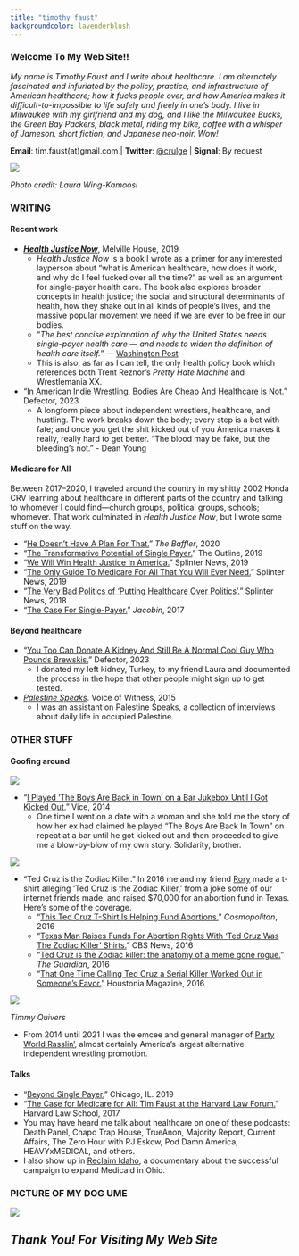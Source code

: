 ```yaml
---
title: "timothy faust"
backgroundcolor: lavenderblush
---
```


### Welcome To My Web Site!!

*My name is Timothy Faust and I write about healthcare. I am alternately fascinated and infuriated by the policy, practice, and infrastructure of American healthcare; how it fucks people over, and how America makes it difficult-to-impossible to life safely and freely in one's body. I live in Milwaukee with my girlfriend and my dog, and I like the Milwaukee Bucks, the Green Bay Packers, black metal, riding my bike, coffee with a whisper of Jameson, short fiction, and Japanese neo-noir. Wow!*

**Email**: tim.faust(at)gmail.com | **Twitter**: [@crulge](https://www.twitter.com/crulge) | **Signal**: By request

![](old_headshot_crop.jpg){fig-alt="old_headshot"}


::: {.caption}
*Photo credit: Laura Wing-Kamoosi*
:::

### WRITING
#### Recent work

* ***[Health Justice Now](https://www.healthjusticenow.com/)***, Melville House, 2019 
	+ *Health Justice Now* is a book I wrote as a primer for any interested layperson about "what is American healthcare, how does it work, and why do I feel fucked over all the time?" as well as an argument for single-payer health care. The book also explores broader concepts in health justice; the social and structural determinants of health, how they shake out in all kinds of people's lives, and the massive popular movement we need if we are ever to be free in our bodies. 
	+ "*The best concise explanation of why the United States needs single-payer health care — and needs to widen the definition of health care itself.*" — [Washington Post](https://www.washingtonpost.com/opinions/2019/08/14/why-we-need-single-payer-health-care-health-justice/)
	+ This is also, as far as I can tell, the only health policy book which references both Trent Reznor's *Pretty Hate Machine* and Wrestlemania XX.

* “[In American Indie Wrestling, Bodies Are Cheap And Healthcare is Not.](https://defector.com/in-american-indie-wrestling-bodies-are-cheap-and-healthcare-is-not)” Defector, 2023
	+ A longform piece about independent wrestlers, healthcare, and hustling. The work breaks down the body; every step is a bet with fate; and once you get the shit kicked out of you America makes it really, really hard to get better. “The blood may be fake, but the bleeding’s not.” - Dean Young

#### Medicare for All
Between 2017--2020, I traveled around the country in my shitty 2002 Honda CRV learning about healthcare in different parts of the country and talking to whomever I could find---church groups, political groups, schools; whomever. That work culminated in *Health Justice Now*, but I wrote some stuff on the way.

* “[He Doesn’t Have A Plan For That.](https://thebaffler.com/latest/he-doesnt-have-a-plan-for-that-faust)” *The Baffler*, 2020
* “[The Transformative Potential of Single Payer.](https://theoutline.com/post/7735/health-justice-now-excerpt-single-payer)” The Outline, 2019
* “[We Will Win Health Justice In America.](https://splinternews.com/we-will-win-health-justice-in-america-1837003733)” Splinter News, 2019
* “[The Only Guide To Medicare For All That You Will Ever Need.](https://splinternews.com/the-only-guide-to-medicare-for-all-that-you-will-ever-n-1832594853)” Splinter News, 2019
* “[The Very Bad Politics of 'Putting Healthcare Over Politics'.](https://splinternews.com/the-very-bad-politics-of-putting-healthcare-over-politi-1822806820)” Splinter News, 2018
* "[The Case For Single-Payer.](https://jacobin.com/2017/10/single-payer-medicare-for-all-bernie-sanders)" *Jacobin*, 2017


#### Beyond healthcare
* “[You Too Can Donate A Kidney And Still Be A Normal Cool Guy Who Pounds Brewskis.](https://defector.com/you-too-can-donate-a-kidney-and-still-be-a-normal-cool-guy-who-pounds-brewskis)” Defector, 2023
	+ I donated my left kidney, Turkey, to my friend Laura and documented the process in the hope that other people might sign up to get tested.
* [*Palestine Speaks*](https://voiceofwitness.org/oral-history-book-series/palestine-speaks-voices-from-the-west-bank-and-gaza/). Voice of Witness, 2015
	+ I was an assistant on Palestine Speaks, a collection of interviews about daily life in occupied Palestine.

### OTHER STUFF
#### Goofing around
[![](sottovoicetheboysareback.jpg){fig-alt="boys"}](https://www.vice.com/en/article/dpwa7w/i-played-the-boys-are-back-in-town-on-a-bar-jukebox-until-i-got-kicked-out-832)

* “[I Played 'The Boys Are Back in Town' on a Bar Jukebox Until I Got Kicked Out.](https://www.vice.com/en/article/dpwa7w/i-played-the-boys-are-back-in-town-on-a-bar-jukebox-until-i-got-kicked-out-832)” Vice, 2014
	+ One time I went on a date with a woman and she told me the story of how her ex had claimed he played “The Boys Are Back In Town” on repeat at a bar until he got kicked out and then proceeded to give me a blow-by-blow of my own story. Solidarity, brother.

![](tedcruz.webp){fig-alt="tedcruz"}


* “Ted Cruz is the Zodiac Killer.” In 2016 me and my friend [Rory](https://www.twitter.com/BoneJail) made a t-shirt alleging ‘Ted Cruz is the Zodiac Killer,’ from a joke some of our internet friends made, and raised $70,000 for an abortion fund in Texas. Here’s some of the coverage. 
	+ “[This Ted Cruz T-Shirt Is Helping Fund Abortions.](https://www.cosmopolitan.com/politics/news/a53952/ted-cruz-zodiac-killer-tshirts-abortion/)” *Cosmopolitan*, 2016
	+ “[Texas Man Raises Funds For Abortion Rights With 'Ted Cruz Was The Zodiac Killer' Shirts.](https://www.cbsnews.com/sanfrancisco/news/texas-man-sells-ted-cruz-was-the-zodiac-killer-shirts-for-abortion-rights-group/)” CBS News, 2016
	+ “[Ted Cruz is the Zodiac killer: the anatomy of a meme gone rogue.](https://www.theguardian.com/us-news/2016/mar/09/ted-cruz-zodiac-killer-meme)” *The Guardian*, 2016
	+ “[That One Time Calling Ted Cruz a Serial Killer Worked Out in Someone’s Favor.](https://www.houstoniamag.com/news-and-city-life/2016/03/t-shirts-designed-by-rice-grad-depict-ted-cruz-as-zodiac-killer-raise-70-000-for-abortion-advocacy)" Houstonia Magazine, 2016 

![](tq.jpg){fig-alt="tq"}

::: {.caption}
*Timmy Quivers*
:::

* From 2014 until 2021 I was the emcee and general manager of [Party World Rasslin’](https://www.youtube.com/watch?v=EZ6yOmA1ue0&list=PLA8pdHjNHe2zgH6mEnr9PXMCha6KmA9X3&index=19), almost certainly America’s largest alternative independent wrestling promotion.

#### Talks
* “[Beyond Single Payer.](https://www.youtube.com/watch?v=yeLxQ8vpIlg)” Chicago, IL. 2019
* “[The Case for Medicare for All: Tim Faust at the Harvard Law Forum.](https://www.youtube.com/watch?v=yQAVBqm6cx0)” Harvard Law School, 2017
* You may have heard me talk about healthcare on one of these podcasts: Death Panel, Chapo Trap House, TrueAnon, Majority Report, Current Affairs, The Zero Hour with RJ Eskow, Pod Damn America, HEAVYxMEDICAL, and others.
* I also show up in [Reclaim Idaho](https://www.reclaimidahofilm.com/), a documentary about the successful campaign to expand Medicaid in Ohio.


### PICTURE OF MY DOG UME
![](ume_orange_blanket.jpg){fig-alt="ume"}


## ***Thank You! For Visiting My Web Site***
